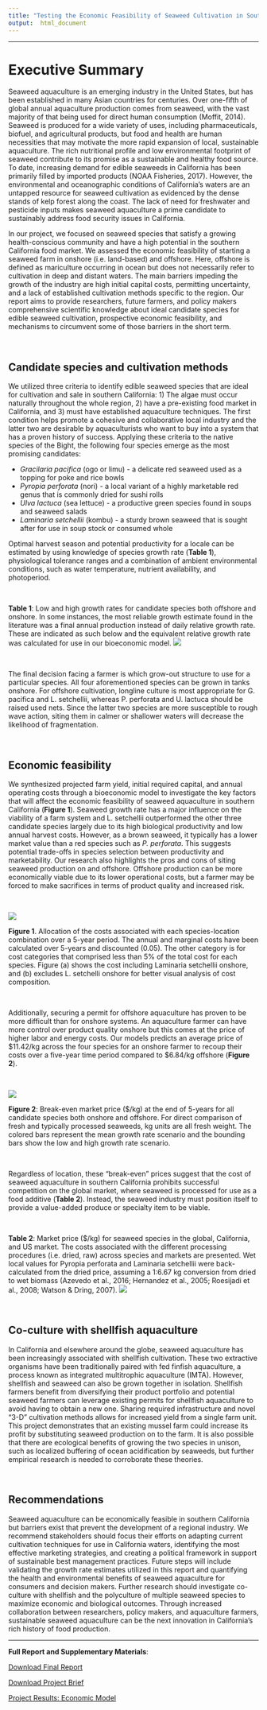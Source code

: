 ```yaml
---
title: "Testing the Economic Feasibility of Seaweed Cultivation in Southern California"
output:  html_document
---
```


***

# **Executive Summary**
Seaweed aquaculture is an emerging industry in the United States, but has been established in many Asian countries for centuries. Over one-fifth of global annual aquaculture production comes from seaweed, with the vast majority of that being used for direct human consumption (Moffit, 2014). Seaweed is produced for a wide variety of uses, including pharmaceuticals, biofuel, and agricultural products, but food and health are human necessities that may motivate the more rapid expansion of local, sustainable aquaculture. The rich nutritional profile and low environmental footprint of seaweed contribute to its promise as a sustainable and healthy food source. To date, increasing demand for edible seaweeds in California has been primarily filled by imported products (NOAA Fisheries, 2017). However, the environmental and oceanographic conditions of California’s waters are an untapped resource for seaweed cultivation as evidenced by the dense stands of kelp forest along the coast. The lack of need for freshwater and pesticide inputs makes seaweed aquaculture a prime candidate to sustainably address food security issues in California.


In our project, we focused on seaweed species that satisfy a growing health-conscious community and have a high potential in the southern California food market. We assessed the economic feasibility of starting a seaweed farm in onshore (i.e. land-based) and offshore. Here, offshore is defined as mariculture occurring in ocean but does not necessarily refer to cultivation in deep and distant waters. The main barriers impeding the growth of the industry are high initial capital costs, permitting uncertainty, and a lack of established cultivation methods specific to the region. Our report aims to provide researchers, future farmers, and policy makers comprehensive scientific knowledge about ideal candidate species for edible seaweed cultivation, prospective economic feasibility, and mechanisms to circumvent some of those barriers in the short term.

<br>

## Candidate species and cultivation methods

We utilized three criteria to identify edible seaweed species that are ideal for cultivation and sale in southern California: 1) The algae must occur naturally throughout the whole region, 2) have a pre-existing food market in California, and 3) must have established aquaculture techniques. The first condition helps promote a cohesive and collaborative local industry and the latter two are desirable by aquaculturists who want to buy into a system that has a proven history of success. Applying these criteria to the native species of the Bight, the following four species emerge as the most promising candidates:

* *Gracilaria pacifica* (ogo or limu) - a delicate red seaweed used as a topping for poke and rice bowls
* *Pyropia perforata* (nori) - a local variant of a highly marketable red genus that is commonly dried for sushi rolls  
* *Ulva lactuca* (sea lettuce) - a productive green species found in soups and seaweed salads
* *Laminaria setchellii* (kombu) - a sturdy brown seaweed that is sought after for use in soup stock or consumed whole

Optimal harvest season and potential productivity for a locale can be estimated by using knowledge of species growth rate (**Table 1**), physiological tolerance ranges and a combination of ambient environmental conditions, such as water temperature, nutrient availability, and photoperiod. 

<br>

**Table 1**: Low and high growth rates for candidate species both offshore and onshore. In some instances, the most reliable growth estimate found in the literature was a final annual production instead of daily relative growth rate. These are indicated as such below and the equivalent relative growth rate was calculated for use in our bioeconomic model. 
![](images/growth.png)

<br>

The final decision facing a farmer is which grow-out structure to use for a particular species. All four aforementioned species can be grown in tanks onshore. For offshore cultivation, longline culture is most appropriate for G. pacifica and L. setchellii, whereas P. perforata and U. lactuca should be raised used nets. Since the latter two species are more susceptible to rough wave action, siting them in calmer or shallower waters will decrease the likelihood of fragmentation.

<br>

## Economic feasibility

We synthesized projected farm yield, initial required capital, and annual operating costs through a bioeconomic model to investigate the key factors that will affect the economic feasibility of seaweed aquaculture in southern California (**Figure 1**). Seaweed growth rate has a major influence on the viability of a farm system and L. setchellii outperformed the other three candidate species largely due to its high biological productivity and low annual harvest costs. However, as a brown seaweed, it typically has a lower market value than a red species such as *P. perforata*. This suggests potential trade-offs in species selection between productivity and marketability. Our research also highlights the pros and cons of siting seaweed production on and offshore. Offshore production can be more economically viable due to its lower  operational costs, but a farmer may be forced to make sacrifices in terms of product quality and increased risk. 

<br>

![](images/cost_breakdown.png)

**Figure 1**. Allocation of the costs associated with each species-location combination over a 5-year period. The annual and marginal costs have been calculated over 5-years and discounted (0.05). The other category is for cost categories that comprised less than 5% of the total cost for each species. Figure (a) shows the cost including Laminaria setchellii onshore, and (b) excludes L. setchelli onshore for better visual analysis of cost composition. 

<br>

Additionally, securing a permit for offshore aquaculture has proven to be more difficult than for onshore systems. An aquaculture farmer can have more control over product quality onshore but this comes at the price of higher labor and energy costs. Our models predicts an average price of $11.42/kg across the four species for an onshore farmer to recoup their costs over a five-year time period compared to $6.84/kg offshore (**Figure 2**).

<br> 

![](images/breakeven.png)

**Figure 2**: Break-even market price ($/kg) at the end of 5-years for all candidate species both onshore and offshore. For direct comparison of fresh and typically processed seaweeds, kg units are all fresh weight. The colored bars represent the mean growth rate scenario and the bounding bars show the low and high growth rate scenario. 

<br>

Regardless of location, these “break-even” prices suggest that the cost of seaweed aquaculture in southern California prohibits successful competition on the global market, where seaweed is processed for use as a food additive (**Table 2**). Instead, the seaweed industry must position itself to provide a value-added produce or specialty item to be viable. 

<br>

**Table 2**: Market price ($/kg) for seaweed species in the global, California, and US market. The costs associated with the different processing procedures (i.e. dried, raw) across species and markets are presented. Wet local values for Pyropia perforata and Laminaria setchellii were back-calculated from the dried price, assuming a 1:6.67 kg conversion from dried to wet biomass (Azevedo et al., 2016; Hernandez et al., 2005; Roesijadi et al., 2008; Watson & Dring, 2007). 
![](images/marketprices.png)

<br>

## Co-culture with shellfish aquaculture

In California and elsewhere around the globe, seaweed aquaculture has been increasingly associated with shellfish cultivation. These two extractive organisms have been traditionally paired with fed finfish aquaculture, a process known as integrated multitrophic aquaculture (IMTA). However, shellfish and seaweed can also be grown together in isolation. Shellfish farmers benefit from diversifying their product portfolio and potential seaweed farmers can leverage existing permits for shellfish aquaculture to avoid having to obtain a new one. Sharing required infrastructure and novel “3-D” cultivation methods allows for increased yield from a single farm unit. This project demonstrates that an existing mussel farm could increase its profit by substituting seaweed production on to the farm. It is also possible that there are ecological benefits of growing the two species in unison, such as localized buffering of ocean acidification by seaweeds, but further empirical research is needed to corroborate these theories. 

<br>

## Recommendations

Seaweed aquaculture can be economically feasible in southern California but barriers exist that prevent the development of a regional industry. We recommend stakeholders should focus their efforts on adapting current cultivation techniques for use in California waters, identifying the most effective marketing strategies, and creating a political framework in support of sustainable best management practices. Future steps will include validating the growth rate estimates utilized in this report and quantifying the health and environmental benefits of seaweed aquaculture for consumers and decision makers. Further research should investigate co-culture with shellfish and the polyculture of multiple seaweed species to maximize economic and biological outcomes. Through increased collaboration between researchers, policy makers, and aquaculture farmers, sustainable seaweed aquaculture can be the next innovation in California’s rich history of food production.   

***

**Full Report and Supplementary Materials**:

<a href="files/Seaweed_Aquaculture_Report_2018.pdf" download>Download Final Report</a>

<a href="files/Seaweed_Brief_2018.pdf" download>Download Project Brief</a>

[Project Results: Economic Model](https://iwensu.shinyapps.io/shinyseaweed_is/)